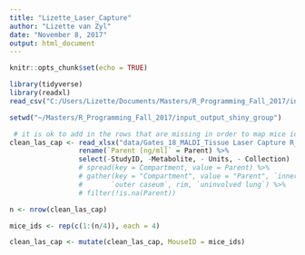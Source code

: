 ```yaml
---
title: "Lizette_Laser_Capture"
author: "Lizette van Zyl"
date: "November 8, 2017"
output: html_document
---
```


```r
knitr::opts_chunk$set(echo = TRUE)
```


```r
library(tidyverse)
library(readxl)
read_csv("C:/Users/Lizette/Documents/Masters/R_Programming_Fall_2017/input_output_shiny_group/CSV_Files/clean_3.csv")

setwd("~/Masters/R_Programming_Fall_2017/input_output_shiny_group")
```

```r
 # it is ok to add in the rows that are missing in order to map mice ids
clean_las_cap <- read_xlsx("data/Gates_18_MALDI_Tissue Laser Capture R_liz_edit.xlsx") %>%
                 rename(`Parent [ng/ml]` = Parent) %>%
                 select(-StudyID, -Metabolite, - Units, - Collection)
                 # spread(key = Compartment, value = Parent) %>%
                 # gather(key = "Compartment", value = "Parent", `inner caseum`,
                 #       `outer caseum`, rim, `uninvolved lung`) %>%
                 # filter(!is.na(Parent))

n <- nrow(clean_las_cap)
```

```r
mice_ids <- rep(c(1:(n/4)), each = 4)

clean_las_cap <- mutate(clean_las_cap, MouseID = mice_ids)
```